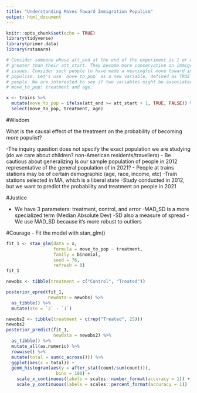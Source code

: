 ```yaml
---
title: "Understanding Moves Toward Immigration Populism"
output: html_document
---
```


```r
knitr::opts_chunk$set(echo = TRUE)
library(tidyverse)
library(primer.data)
library(rstanarm)

# Consider someone whose att_end at the end of the experiment is 1 or more units
# greater than their att_start. They become more conservative on immigration
# issues. Consider such people to have made a meaningful move toward immigration
# populism. Let's use `move_to_pop` as a new variable, defined as TRUE for such
# people. We are interested to see if two variables might be associated with
# move_to_pop: treatment and age.

x <- trains %>% 
  mutate(move_to_pop = ifelse(att_end >= att_start + 1, TRUE, FALSE)) %>% 
  select(move_to_pop, treatment, age)
```

#Wisdom

What is the causal effect of the treatment on the probability of becoming more populist?

-The inquiry question does not specify the exact population we are studying (do we care about children? non-American residents/travellers)
- Be cautious about generalizing
Is our sample population of people in 2012 representative of the general population of in 2021?
- People at trains stations may be of certain demographic (age, race, income, etc)
-Train stations selected in MA, which is a liberal state
-Study conducted in 2012, but we want to predict the probability and treatment on people in 2021

#Justice

- We have 3 parameters: treatment, control, and error
-MAD_SD is a more specialized term (Median Absolute Dev)
-SD also a measure of spread
-We use MAD_SD because it's more robust to outliers

#Courage
- Fit the model with stan_glm()

```r

fit_1 <- stan_glm(data = x,
                  formula = move_to_pop ~ treatment,
                  family = binomial,
                  seed = 76,
                  refresh = 0)
fit_1

```

```r
newobs <- tibble(treatment = c("Control", "Treated"))

posterior_epred(fit_1,
                newdata = newobs) %>%
  as_tibble() %>%
  mutate(ate = `2` - `1`)
```
```r

newobs2 <- tibble(treatment = c(rep("Treated", 25)))
newobs2
posterior_predict(fit_1,
                  newdata = newobs2) %>%
  as_tibble() %>%
  mutate_all(as.numeric) %>%
  rowwise() %>%
  mutate(total = sum(c_across())) %>%
  ggplot(aes(x = total)) +
  geom_histogram(aes(y = after_stat(count/sum(count))),
                   bins = 100) +
    scale_x_continuous(labels = scales::number_format(accuracy = 1)) +
    scale_y_continuous(labels = scales::percent_format(accuracy = 1)) 


```


